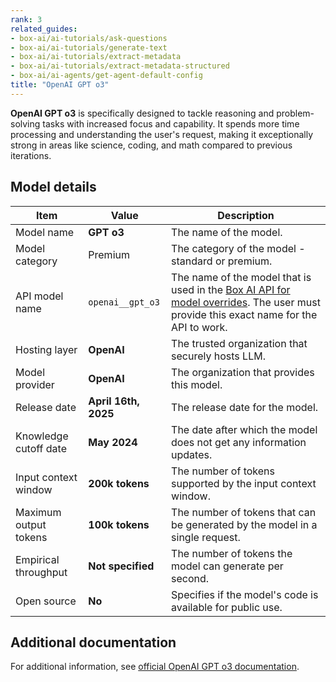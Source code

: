 ```yaml
---
rank: 3
related_guides:
- box-ai/ai-tutorials/ask-questions
- box-ai/ai-tutorials/generate-text
- box-ai/ai-tutorials/extract-metadata
- box-ai/ai-tutorials/extract-metadata-structured
- box-ai/ai-agents/get-agent-default-config
title: "OpenAI GPT o3"
---
```

**OpenAI GPT o3** is specifically designed to tackle reasoning and problem-solving tasks with increased focus and capability. It spends more time processing and understanding the user's request, making it exceptionally strong in areas like science, coding, and math compared to previous iterations.

## Model details

| Item | Value | Description |
|-----------|----------|----------|
|Model name|**GPT o3**| The name of the model. |
| Model category | Premium | The category of the model - standard or premium. |
|API model name|`openai__gpt_o3`| The name of the model that is used in the [Box AI API for model overrides][overrides]. The user must provide this exact name for the API to work. |
|Hosting layer| **OpenAI** | The trusted organization that securely hosts LLM. |
|Model provider|**OpenAI**| The organization that provides this model. |
|Release date|**April 16th, 2025** | The release date for the model.|
|Knowledge cutoff date| **May 2024**| The date after which the model does not get any information updates. |
|Input context window |**200k tokens**| The number of tokens supported by the input context window.|
|Maximum output tokens |**100k tokens** |The number of tokens that can be generated by the model in a single request.|
|Empirical throughput| **Not specified** | The number of tokens the model can generate per second.|
|Open source | **No** | Specifies if the model's code is available for public use.|

## Additional documentation

For additional information, see [official OpenAI GPT o3 documentation][openai-o3-model].

[openai-o3-model]: https://openai.com/index/introducing-o3-and-o4-mini/
[overrides]: g://box-ai/ai-agents/ai-agent-overrides

